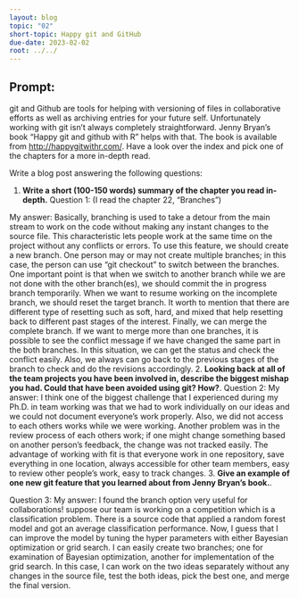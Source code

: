 ---
layout: blog
topic: "02"
short-topic: Happy git and GitHub
due-date: 2023-02-02
root: ../../
---

## Prompt:

git and Github are tools for helping with versioning of files in collaborative efforts as well as archiving entries for your future self. 
Unfortunately working with git isn't always completely straightforward. 
Jenny Bryan's book "Happy git and github with R" helps with that. The book is available from [http://happygitwithr.com/](http://happygitwithr.com/). Have a look over the index and pick one of the chapters for a more in-depth read.

Write a blog post answering the following questions: 

1. **Write a short (100-150 words) summary of the chapter you read in-depth.**
Question 1: (I read the chapter 22, "Branches")

My answer: Basically, branching is used to take a detour from the main stream to work on the code without making any instant changes to the source file. This characteristic lets people work at the same time on the project without any conflicts or errors. To use this feature, we should create a new branch. One person may or may not create multiple branches; in this case, the person can use "git checkout" to switch between the branches. One important point is that when we switch to another branch while we are not done with the other branch(es), we should commit the in progress branch temporarily. When we want to resume working on the incomplete branch, we should reset the target branch. It worth to mention that there are different type of resetting such as soft, hard, and mixed that help resetting back to different past stages of the interest. Finally, we can merge the complete branch. If we want to merge more than one branches, it is possible to see the conflict message if we have changed the same part in the both branches. In this situation, we can get the status and check the conflict easily. Also, we always can go back to the previous stages of the branch to check and do the revisions accordingly.
2. **Looking back at all of the team projects you have been involved in, describe the biggest mishap you had. Could that have been avoided using git? How?**. 
Question 2: 
My answer: I think one of the biggest challenge that I experienced during my Ph.D. in team working was that we had to work individually on our ideas and we could not document everyone's work properly. Also, we did not access to each others works while we were working. Another problem was in the review process of each others work; if one might change something based on another person's feedback, the change was not tracked easily. The advantage of working with fit is that everyone work in one repository, save everything in one location, always accessible for other team members, easy to review other people's work, easy to track changes.
3. **Give an example of one new git feature that you learned about from Jenny Bryan's book.**.

Question 3:
My answer: I found the branch option very useful for collaborations! suppose our team is working on a competition which is a classification problem. There is a source code that applied a random forest model and got an average classification performance. Now, I guess that I can improve the model by tuning the hyper parameters with either Bayesian optimization or grid search. I can easily  create two branches; one for examination of Bayesian optimization, another for implementation of the grid search. In this case, I can work on the two ideas separately without any changes in the source file, test the both ideas, pick the best one, and merge the final version. 





















